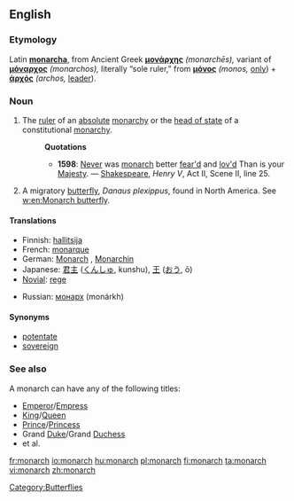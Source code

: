 ==English==
=== Etymology ===
Latin '''[[monarcha]]''', from Ancient Greek '''[[μονάρχης]]''' ''(monarchēs),'' variant of '''[[μόναρχος]]''' ''(monarchos),'' literally “sole ruler,” from '''[[μόνος]]''' ''(monos,'' [[only]]) + '''[[ἀρχός]]''' ''(archos,'' [[leader]]).

===Noun===
{{en-noun}}

#The [[ruler]] of an [[absolute]] [[monarchy]] or the [[head of state]] of a constitutional [[monarchy]].
#:'''Quotations'''
#:*'''1598''': [[Never]] was [[monarch]] better [[fear|fear'd]] and [[love|lov'd]]  Than is your [[Majesty]]. — [[w:William Shakespeare|Shakespeare]], ''Henry V'', Act II, Scene II, line 25.
#A migratory [[butterfly]], ''Danaus plexippus'', found in North America. See [[w:en:Monarch butterfly]].

====Translations====
{{trans-top|ruler}}
*Finnish: [[hallitsija]]
*French: [[monarque]] {{m}}
*German: [[Monarch]] {{m}}, [[Monarchin]] {{f}}
*Japanese: [[君主]] ([[くんしゅ]], kunshu), [[王]] ([[おう]], ō)
*[[Novial]]: [[rege]]
{{trans-mid}}
*Russian: [[монарх]] (monárkh) {{m}}
{{trans-bottom}}

====Synonyms====
*[[potentate]]
*[[sovereign]]

===See also===
A monarch can have any of the following titles:
*[[Emperor]]/[[Empress]]
*[[King]]/[[Queen]]
*[[Prince]]/[[Princess]]
*Grand [[Duke]]/Grand [[Duchess]]
*et al.

[[Category:Butterflies]]

[[fr:monarch]]
[[io:monarch]]
[[hu:monarch]]
[[pl:monarch]]
[[fi:monarch]]
[[ta:monarch]]
[[vi:monarch]]
[[zh:monarch]]
